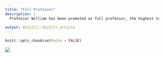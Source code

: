 ```yaml
---
title: "Full Professor"
description: |
  Professor William has been promoted as full professor, the highest teaching category at UCR. Congratulations!!!
 
output: distill::distill_article
---
```


```r
knitr::opts_chunk$set(echo = FALSE)
```
![](catefratic.png)



